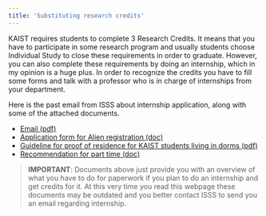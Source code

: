 ```yaml
---
title: 'Substituting research credits'
---
```


KAIST requires students to complete 3 Research Credits. It means that you have to participate in some research program and usually students choose Individual Study to close these requirements in order to graduate. However, you can also complete these requirements by doing an internship, which in my opinion is a huge plus. In order to recognize the credits you have to fill some forms and talk with a professor who is in charge of internships from your department. 

Here is the past email from ISSS about internship application, along with some of the attached documents. 

- [Email (pdf)](documents/isss-internship-email.pdf)
- [Application form for Alien registration (doc)](documents/app_form_for_alien_registration.doc)
- [Guideline for proof of residence for KAIST students living in dorms (pdf)](documents/guideline_proof_of_residency_kaist.pdf)
- [Recommendation for part time (doc)](documents/recommendation_for_part_time.doc)

> **IMPORTANT**: Documents above just provide you with an overview of what you have to do for paperwork if you plan to do an internship and get credits for it. At this very time you read this webpage these documents may be outdated and you better contact ISSS to send you an email regarding internship. 
